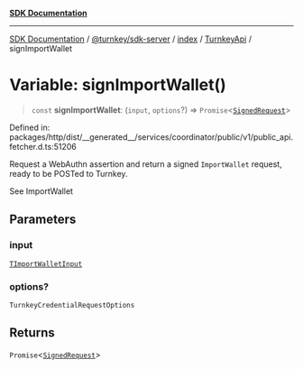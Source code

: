 [**SDK Documentation**](../../../../../../README.mdx)

***

[SDK Documentation](../../../../../../packages.mdx) / [@turnkey/sdk-server](../../../../README.mdx) / [index](../../../README.mdx) / [TurnkeyApi](../README.mdx) / signImportWallet

# Variable: signImportWallet()

> `const` **signImportWallet**: (`input`, `options`?) => `Promise`\<[`SignedRequest`](../../../../../http/index/type-aliases/SignedRequest.mdx)\>

Defined in: packages/http/dist/\_\_generated\_\_/services/coordinator/public/v1/public\_api.fetcher.d.ts:51206

Request a WebAuthn assertion and return a signed `ImportWallet` request, ready to be POSTed to Turnkey.

See ImportWallet

## Parameters

### input

[`TImportWalletInput`](../type-aliases/TImportWalletInput.mdx)

### options?

`TurnkeyCredentialRequestOptions`

## Returns

`Promise`\<[`SignedRequest`](../../../../../http/index/type-aliases/SignedRequest.mdx)\>
